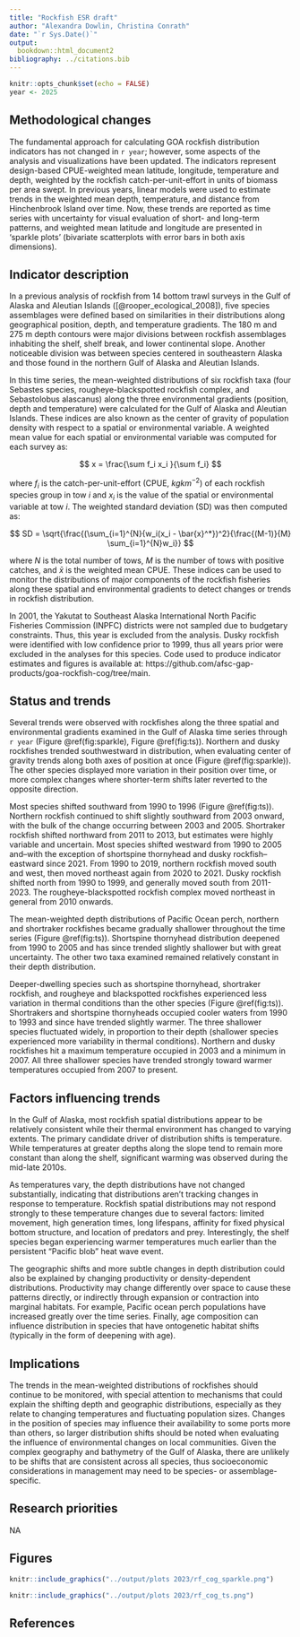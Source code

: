 ```yaml
---
title: "Rockfish ESR draft"
author: "Alexandra Dowlin, Christina Conrath"
date: "`r Sys.Date()`"
output: 
  bookdown::html_document2
bibliography: ../citations.bib
---
```


```r
knitr::opts_chunk$set(echo = FALSE)
year <- 2025
```

## Methodological changes
The fundamental approach for calculating GOA rockfish distribution indicators has not changed in `r year`; however, some aspects of the analysis and visualizations have been updated. The indicators represent design-based CPUE-weighted mean latitude, longitude, temperature and depth, weighted by the rockfish catch-per-unit-effort in units of biomass per area swept. In previous years, linear models were used to estimate trends in the weighted mean depth, temperature, and distance from Hinchenbrook Island over time. Now, these trends are reported as time series with uncertainty for visual evaluation of short- and long-term patterns, and weighted mean latitude and longitude are presented in ‘sparkle plots’ (bivariate scatterplots with error bars in both axis dimensions). 

## Indicator description
In a previous analysis of rockfish from 14 bottom trawl surveys in the Gulf of Alaska and Aleutian Islands ([@rooper_ecological_2008]), five species assemblages were defined based on similarities in their distributions along geographical position, depth, and temperature gradients. The 180 m and 275 m depth contours were major divisions between rockfish assemblages inhabiting the shelf, shelf break, and lower continental slope. Another noticeable division was between species centered in southeastern Alaska and those found in the northern Gulf of Alaska and Aleutian Islands.

In this time series, the mean-weighted distributions of six rockfish taxa (four Sebastes species, rougheye-blackspotted rockfish complex, and Sebastolobus alascanus) along the three environmental gradients (position, depth and temperature) were calculated for the Gulf of Alaska and Aleutian Islands. These indices are also known as the center of gravity of population density with respect to a spatial or environmental variable. A weighted mean value for each spatial or environmental variable was computed for each survey as:

$$
x = \frac{\sum f_i x_i }{\sum f_i}
$$

where $f_i$ is the catch-per-unit-effort (CPUE, $kg km^{-2}$) of each rockfish species group in tow $i$ and $x_i$ is the value of the spatial or environmental variable at tow $i$. The weighted standard deviation (SD) was then computed as:

$$
SD = \sqrt{\frac{(\sum_{i=1}^{N}{w_i(x_i - \bar{x}^*})^2}{\frac{(M-1)}{M} \sum_{i=1}^{N}w_i}} 
$$

where $N$ is the total number of tows, $M$ is the number of tows with positive catches, and $\bar x$ is the weighted mean CPUE. These indices can be used to monitor the distributions of major components of the rockfish fisheries along these spatial and environmental gradients to detect changes or trends in rockfish distribution. 

In 2001, the Yakutat to Southeast Alaska International North Pacific Fisheries Commission (INPFC) districts were not sampled due to budgetary constraints. Thus, this year is excluded from the analysis. Dusky rockfish were identified with low confidence prior to 1999, thus all years prior were excluded in the analyses for this species. Code used to produce indicator estimates and figures is available at: https://github.com/afsc-gap-products/goa-rockfish-cog/tree/main.

## Status and trends
Several trends were observed with rockfishes along the three spatial and environmental gradients examined in the Gulf of Alaska time series through `r year` (Figure \@ref(fig:sparkle), Figure \@ref(fig:ts)). Northern and dusky rockfishes trended southwestward in distribution, when evaluating center of gravity trends along both axes of position at once (Figure \@ref(fig:sparkle)). The other species displayed more variation in their position over time, or more complex changes where shorter-term shifts later reverted to the opposite direction.

Most species shifted southward from 1990 to 1996 (Figure \@ref(fig:ts)). Northern rockfish continued to shift slightly southward from 2003 onward, with the bulk of the change occurring between 2003 and 2005. Shortraker rockfish shifted northward from 2011 to 2013, but estimates were highly variable and uncertain. Most species shifted westward from 1990 to 2005 and--with the exception of shortspine thornyhead and dusky rockfish--eastward since 2021. From 1990 to 2019, northern rockfish moved south and west, then moved northeast again from 2020 to 2021. Dusky rockfish shifted north from 1990 to 1999, and generally moved south from 2011-2023. The rougheye-blackspotted rockfish complex moved northeast in general from 2010 onwards.

The mean-weighted depth distributions of Pacific Ocean perch, northern and shortraker rockfishes became gradually shallower throughout the time series (Figure \@ref(fig:ts)). Shortspine thornyhead distribution deepened from 1990 to 2005 and has since trended slightly shallower but with great uncertainty. The other two  taxa examined remained relatively constant in their depth distribution.

Deeper-dwelling species such as shortspine thornyhead, shortraker rockfish, and rougheye and blackspotted rockfishes experienced less variation in thermal conditions than the other species (Figure \@ref(fig:ts)). Shortrakers and shortspine thornyheads occupied cooler waters from 1990 to 1993 and since have trended slightly warmer. The three shallower species fluctuated widely, in proportion to their depth (shallower species experienced more variability in thermal conditions). Northern and dusky rockfishes hit a maximum temperature occupied in 2003 and a minimum in 2007. All three shallower species have trended strongly toward warmer temperatures occupied from 2007 to present.


## Factors influencing trends

In the Gulf of Alaska, most rockfish spatial distributions appear to be relatively consistent  while their thermal environment has changed to varying extents. The primary candidate driver of distribution shifts is temperature. While temperatures at greater depths along the slope tend to remain more constant than along the shelf, significant warming was observed during the mid-late 2010s. 

As temperatures vary, the depth distributions have not changed substantially, indicating that distributions aren’t tracking changes in response to temperature. Rockfish spatial distributions may not respond strongly to these temperature changes due to several factors: limited movement, high generation times, long lifespans, affinity for fixed physical bottom structure, and location of predators and prey. Interestingly, the shelf species began experiencing warmer temperatures much earlier than the persistent “Pacific blob” heat wave event.

The geographic shifts and more subtle changes in depth distribution could also be explained by changing productivity or density-dependent distributions. Productivity may change differently over space to cause these patterns directly, or indirectly through expansion or contraction into marginal habitats. For example, Pacific ocean perch populations have increased greatly over the time series. Finally, age composition can influence distribution in species that have ontogenetic habitat shifts (typically in the form of deepening with age).

## Implications

The trends in the mean-weighted distributions of rockfishes should continue to be monitored, with special attention to mechanisms that could explain the shifting depth and geographic distributions, especially as they relate to changing temperatures and fluctuating population sizes. Changes in the position of species may influence their availability to some ports more than others, so larger distribution shifts should be noted when evaluating the influence of environmental changes on local communities. Given the complex geography and bathymetry of the Gulf of Alaska, there are unlikely to be shifts that are consistent across all species, thus socioeconomic considerations in management may need to be species- or assemblage-specific.

## Research priorities
NA

## Figures

```r
knitr::include_graphics("../output/plots 2023/rf_cog_sparkle.png")
```


```r
knitr::include_graphics("../output/plots 2023/rf_cog_ts.png")
```



## References
